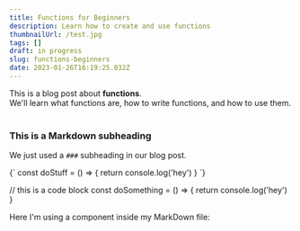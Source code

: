 ```yaml
---
title: Functions for Beginners
description: Learn how to create and use functions
thumbnailUrl: /test.jpg
tags: []
draft: in progress
slug: functions-beginners
date: 2023-01-26T16:19:25.032Z
---
```


<div>
  This is a blog post about <strong>functions</strong>. <br />
  We'll learn what functions are, how to write functions, and how to use them.
</div>

<br />

### This is a Markdown subheading

We just used a `###` subheading in our blog post.

<SyntaxHighlighter language="javascript">
  {`
    const doStuff = () => {
      return console.log('hey')
    }
  `}
</SyntaxHighlighter>

// this is a code block const doSomething = () => \{ return console.log('hey') \}

<div>Here I'm using a component inside my MarkDown file: </div>
